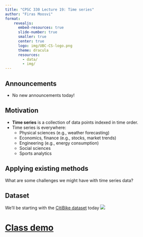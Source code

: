 ```yaml
---
title: "CPSC 330 Lecture 19: Time series"
author: "Firas Moosvi"
format: 
    revealjs:
      embed-resources: true
      slide-number: true
      smaller: true
      center: true
      logo: img/UBC-CS-logo.png
      theme: dracula
      resources:
        - data/
        - img/        
---
```



## Announcements

- No new announcements today!

## Motivation

- **Time series** is a collection of data points indexed in time order. 
- Time series is everywhere:
    - Physical sciences (e.g., weather forecasting)  
    - Economics, finance (e.g., stocks, market trends)
    - Engineering (e.g., energy consumption)
    - Social sciences 
    - Sports analytics

## Applying existing methods

What are some challenges we might have with time series data?

## Dataset

We'll be starting with the [CitiBike dataset](https://ride.citibikenyc.com/system-data) today
![](img/citibike.png)

# [Class demo](https://github.com/new?template_name=lecture20_demo&template_owner=ubc-cpsc330) 

